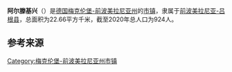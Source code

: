 {{noteTA|G1=德国地名|G2=Landkreis|G3=单位}}
{{Infobox settlement
| name = 阿尔滕基兴
| native_name = {{lang|de|Altenkirchen}}
| settlement_type = {{GER}}[[市镇_(德国)|市镇]]
| image_skyline = Pfarrkirche Altenkirchen - 2001.jpg
| image_caption = 阿尔滕基兴的教堂
| image_flag = 
| image_seal = 
| image_map = Altenkirchen in VR.svg
| map_caption = 阿尔滕基兴在前波美拉尼亚-吕根县的位置
| pushpin_map = Germany
| pushpin_relief = Relief Map of Germany.svg
| pushpin_label_position = left
| pushpin_map_caption = 阿尔滕基兴在德国的位置
| subdivision_type = 国家
| subdivision_name = {{GER}}
| subdivision_type1 = [[联邦州_(德国)|州]]
| subdivision_name1 = [[梅克伦堡-前波美拉尼亚州|梅克伦堡-前波美拉尼亚州]]
| subdivision_type2 = [[县_(德国)|县]]
| subdivision_name2 = [[前波美拉尼亚-吕根县|前波美拉尼亚-吕根县]]
| seat = Ernst-Thälmann-Straße 37<br>18551 Sagard
| leader_party = [[德国基督教民主联盟|基民盟]]
| leader_title = [[市长|市长]]
| leader_name = Jutta Sill
| elevation_m = 10
| area_footnotes = 
| area_total_km2 = 22.66
| population_as_of = 2019年12月31日
| population_footnotes = 
| population_total = 924
| population_density_km2 = auto
| timezone = [[欧洲中部时间|CET]]
| utc_offset = +1
| timezone_DST = [[欧洲中部夏令时间|CEST]]
| utc_offset_DST = +2
| coordinates = {{coord|54|38|00|N|13|21|00|E|display=inline,title|region:DE_type:city}}
| postal_code_type = [[德国邮政编码列表|邮政编码]]
| postal_code = 18556
| registration_plate_type = [[德国车辆号牌|车辆号牌]]
| registration_plate = VR, GMN, NVP, RDG, RÜG
| blank_name = 
| blank_info = 
| website = 
| footnotes = 资料最后更新：{{date|2021-01-31|iso}}
}}

'''阿尔滕基兴'''（{{lang-de|Altenkirchen}}）是[[德国|德国]][[梅克伦堡-前波美拉尼亚州|梅克伦堡-前波美拉尼亚州]]的[[市镇_(德国)|市镇]]，隶属于[[前波美拉尼亚-吕根县|前波美拉尼亚-吕根县]]，总面积为22.66平方千米，截至2020年总人口为924人。

== 参考来源 ==
{{reflist}}

{{前波美拉尼亚-吕根县行政区划}}
{{Authority control}}
[[Category:梅克伦堡-前波美拉尼亚州市镇|Category:梅克伦堡-前波美拉尼亚州市镇]]